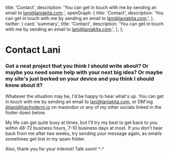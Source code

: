   title: 'Contact',
  description: 'You can get in touch with me by sending an email to lani@laniakita.com.',
  openGraph: {
    title: 'Contact',
    description: 'You can get in touch with me by sending an email to lani@laniakita.com.',
  },
  twitter: {
    card: 'summary',
    title: 'Contact',
    description: 'You can get in touch with me by sending an email to lani@laniakita.com.',
  },
};

# Contact Lani

### Got a neat project that you think I should write about? Or maybe you need some help with your next big idea? Or maybe my site's just borked on your device and you think I should know about it?

Whatever the situation may be, I'd be happy to hear what's up. You can get in touch with me by sending an email to [lani@laniakita.com](mailto:lani@laniakita.com), or DM'ing [@lani@hachyderm.io](https://hachyderm.io/@lani) on mastodon or any of my other socials linked in the footer down below.

My life can get quite busy at times, but I'll try my best to get back to you within 48-72 business hours, 7-10 business days at most. If you don't hear back from me after two weeks, try sending your message again, as emails sometimes get lost in my spam folder.

Also, thank you for your interest! Talk soon! ^-^
